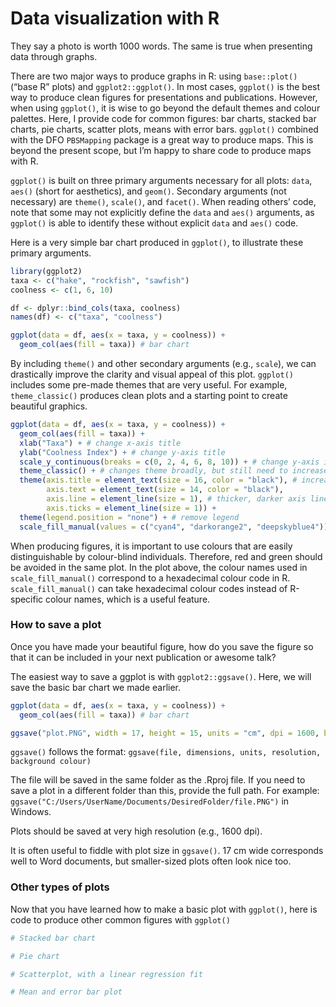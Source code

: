 # Data visualization with R

They say a photo is worth 1000 words. The same is true when presenting data through graphs.

There are two major ways to produce graphs in R: using `base::plot()` ("base R" plots) and `ggplot2::ggplot()`. In most cases, `ggplot()` is the best way to produce clean figures for presentations and publications. However, when using `ggplot()`, it is wise to go beyond the default themes and colour palettes. Here, I provide code for common figures: bar charts, stacked bar charts, pie charts, scatter plots, means with error bars. `ggplot()` combined with the DFO `PBSMapping` package is a great way to produce maps. This is beyond the present scope, but I'm happy to share code to produce maps with R.

`ggplot()` is built on three primary arguments necessary for all plots: `data`, `aes()` (short for aesthetics), and `geom()`. Secondary arguments (not necessary) are `theme()`, `scale()`, and `facet()`. When reading others' code, note that some may not explicitly define the `data` and `aes()` arguments, as `ggplot()` is able to identify these without explicit `data` and `aes()` code.

Here is a very simple bar chart produced in `ggplot()`, to illustrate these primary arguments.

```r
library(ggplot2)
taxa <- c("hake", "rockfish", "sawfish")
coolness <- c(1, 6, 10)

df <- dplyr::bind_cols(taxa, coolness)
names(df) <- c("taxa", "coolness")
```

```r
ggplot(data = df, aes(x = taxa, y = coolness)) +
  geom_col(aes(fill = taxa)) # bar chart
```

By including `theme()` and other secondary arguments (e.g., `scale`), we can drastically improve the clarity and visual appeal of this plot. `ggplot()` includes some pre-made themes that are very useful. For example, `theme_classic()` produces clean plots and a starting point to create beautiful graphics.

```r
ggplot(data = df, aes(x = taxa, y = coolness)) +
  geom_col(aes(fill = taxa)) +
  xlab("Taxa") + # change x-axis title
  ylab("Coolness Index") + # change y-axis title
  scale_y_continuous(breaks = c(0, 2, 4, 6, 8, 10)) + # change y-axis interval
  theme_classic() + # changes theme broadly, but still need to increase text size and make other changes
  theme(axis.title = element_text(size = 16, color = "black"), # increase axis text size 
        axis.text = element_text(size = 14, color = "black"),
        axis.line = element_line(size = 1), # thicker, darker axis lines and tick marks
        axis.ticks = element_line(size = 1)) +
  theme(legend.position = "none") + # remove legend
  scale_fill_manual(values = c("cyan4", "darkorange2", "deepskyblue4")) # default colours not colour-blind friendly

```

When producing figures, it is important to use colours that are easily distinguishable by colour-blind individuals. Therefore, red and green should be avoided in the same plot. In the plot above, the colour names used in `scale_fill_manual()` correspond to a hexadecimal colour code in R. `scale_fill_manual()` can take hexadecimal colour codes instead of R-specific colour names, which is a useful feature.

### How to save a plot

Once you have made your beautiful figure, how do you save the figure so that it can be included in your next publication or awesome talk?

The easiest way to save a ggplot is with `ggplot2::ggsave()`. Here, we will save the basic bar chart we made earlier.

```r
ggplot(data = df, aes(x = taxa, y = coolness)) +
  geom_col(aes(fill = taxa)) # bar chart

ggsave("plot.PNG", width = 17, height = 15, units = "cm", dpi = 1600, bg = "transparent")

```

`ggsave()` follows the format: `ggsave(file, dimensions, units, resolution, background colour)`

The file will be saved in the same folder as the .Rproj file. If you need to save a plot in a different folder than this, provide the full path. For example: `ggsave("C:/Users/UserName/Documents/DesiredFolder/file.PNG")` in Windows.

Plots should be saved at very high resolution (e.g., 1600 dpi).

It is often useful to fiddle with plot size in `ggsave()`. 17 cm wide corresponds well to Word documents, but smaller-sized plots often look nice too.

### Other types of plots

Now that you have learned how to make a basic plot with `ggplot()`, here is code to produce other common figures with `ggplot()`


```R
# Stacked bar chart
```

```R
# Pie chart
```

```R
# Scatterplot, with a linear regression fit
```

```R
# Mean and error bar plot
```
